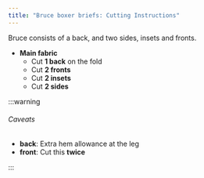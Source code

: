 ```yaml
---
title: "Bruce boxer briefs: Cutting Instructions"
---
```


Bruce consists of a back, and two sides, insets and fronts.

- **Main fabric**
  - Cut **1 back** on the fold
  - Cut **2 fronts**
  - Cut **2 insets**
  - Cut **2 sides**

:::warning


###### Caveats

- **back**: Extra hem allowance at the leg
- **front**: Cut this **twice**

:::
